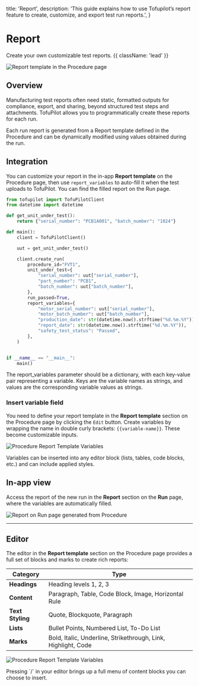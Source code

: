   title: 'Report',
  description:
    'This guide explains how to use Tofupilot’s report feature to create, customize, and export test run reports.',
}

# Report
Create your own customizable test reports. {{ className: 'lead' }}

<Image
  src="/reports-header.png"
  alt="Report template in the Procedure page"
/>

## Overview
Manufacturing test reports often need static, formatted outputs for compliance, export, and sharing, beyond structured test steps and attachments. TofuPilot allows you to programmatically create these reports for each run.

Each run report is generated from a Report template defined in the Procedure  and can be dynamically modified using values obtained during the run.

## Integration
You can customize your report in the in-app **Report template** on the Procedure page, then use `report_variables` to auto-fill it when the test uploads to TofuPilot. You can find the filled report on the Run page.


<CodeGroup>

```python {{ title: 'Python'}}
from tofupilot import TofuPilotClient
from datetime import datetime

def get_unit_under_test():
    return {"serial_number": "PCB1A001", "batch_number": "1024"}

def main():
    client = TofuPilotClient()

    uut = get_unit_under_test()

    client.create_run(
        procedure_id="FVT1",
        unit_under_test={
            "serial_number": uut["serial_number"],
            "part_number": "PCB1",
            "batch_number": uut["batch_number"],
        },
        run_passed=True,
        report_variables={
            "motor_serial_number": uut["serial_number"],
            "motor_batch_number": uut["batch_number"],
            "production_date": str(datetime.now().strftime("%d.%m.%Y")),
            "report_date": str(datetime.now().strftime("%d.%m.%Y")),
            "safety_test_status": "Passed",
        },
    )


if __name__ == "__main__":
    main()
```
</CodeGroup>

<Note>
  The report_variables parameter should be a dictionary, with each key-value pair representing a variable. Keys are the variable names as strings, and values are the corresponding variable values as strings.
</Note>

### Insert variable field

You need to define your report template in the **Report template** section on the Procedure page by clicking the `Edit` button. Create variables by wrapping the name in double curly brackets: `{{variable-name}}`. These become customizable inputs.

<Image
  src="/reports-page-procedure1.png"
  alt="Procedure Report Template Variables"
/>

<Note>
  Variables can be inserted into any editor block (lists, tables, code blocks,
  etc.) and can include applied styles.
</Note>


## In-app view

Access the report of the new run in the **Report** section on the **Run** page, where the variables are automatically filled.

<Image
  src="/reports-page-run.png"
  alt="Report on Run page generated from Procedure"
/>

---

## Editor

The editor in the **Report template** section on the Procedure page provides a full set of blocks and marks to create rich reports:

| Category         | Type                                                          |
| ---------------- | ------------------------------------------------------------- |
| **Headings**     | Heading levels 1, 2, 3                                        |
| **Content**      | Paragraph, Table, Code Block, Image, Horizontal Rule         |
| **Text Styling** | Quote, Blockquote, Paragraph |
| **Lists** | Bullet Points, Numbered List, To-Do List|
| **Marks**        | Bold, Italic, Underline, Strikethrough, Link, Highlight, Code |

<Image
  src="/reports-page-procedure2.png"
  alt="Procedure Report Template Variables"
/>

<Note>
  Pressing `/` in your editor brings up a full menu of content blocks you can choose to insert.
</Note>
